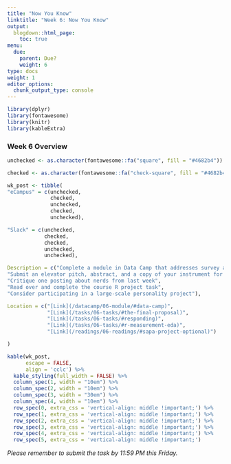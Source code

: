```yaml
---
title: "Now You Know"
linktitle: "Week 6: Now You Know"
output:
  blogdown::html_page:
    toc: true
menu:
  due:
    parent: Due?
    weight: 6
type: docs
weight: 1
editor_options: 
  chunk_output_type: console
---
```


```r
library(dplyr)
library(fontawesome)
library(knitr)
library(kableExtra)
```

### Week 6 Overview

```r
unchecked <- as.character(fontawesome::fa("square", fill = "#4682b4"))

checked <- as.character(fontawesome::fa("check-square", fill = "#4682b4"))

wk_post <- tibble(
"eCampus" = c(unchecked,
              checked,
              unchecked,
              checked,
              unchecked),

"Slack" = c(unchecked,
            checked,
            checked,
            unchecked,
            unchecked),

Description = c("Complete a module in Data Camp that addresses survey analysis using R.",
"Submit an elevator pitch, abstract, and a copy of your instrument for your proposal",
"Critique one posting about nerds from last week",
"Read over and complete the course R project task",
"Consider participating in a large-scale personality project"),

Location = c("[Link](/datacamp/06-module/#data-camp)",
             "[Link](/tasks/06-tasks/#the-final-proposal)",
             "[Link](/tasks/06-tasks/#responding)",
             "[Link](/tasks/06-tasks/#r-measurement-eda)",
             "[Link](/readings/06-readings/#sapa-project-optional)")

)
```

```r
kable(wk_post, 
      escape = FALSE,
      align = 'cclc') %>% 
  kable_styling(full_width = FALSE) %>%
  column_spec(1, width = "10em") %>%
  column_spec(2, width = "10em") %>%
  column_spec(3, width = "30em") %>%
  column_spec(4, width = "10em") %>%
  row_spec(0, extra_css = 'vertical-align: middle !important;') %>%
  row_spec(1, extra_css = 'vertical-align: middle !important;') %>%
  row_spec(2, extra_css = 'vertical-align: middle !important;') %>%
  row_spec(3, extra_css = 'vertical-align: middle !important;') %>%
  row_spec(4, extra_css = 'vertical-align: middle !important;') %>%
  row_spec(5, extra_css = 'vertical-align: middle !important;') 
```

*Please remember to submit the task by 11:59 PM this Friday.*